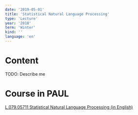 ```yaml
---
date: '2019-05-01'
title: 'Statistical Natural Language Processing'
type: 'Lecture'
year: '2018'
term: 'Winter'
kind: ''
language: 'en'
---
```


# Content

TODO: Describe me

# Course in PAUL

[L.079.05711 Statistical Natural Language Processing (in English)](https://paul.uni-paderborn.de/scripts/mgrqispi.dll?APPNAME=CampusNet&PRGNAME=COURSEDETAILS&ARGUMENTS=-N000000000000001,-N000443,-N0,-N365644335890688,-N365644335808689,-N0,-N0,-N3,-A4150504E414D453D43616D7075734E6574265052474E414D453D414354494F4E26415247554D454E54533D2D41774931547371563271314A57667668397861765677786A56324831427579386258707343523067642E5A6C6B7944383549732E747043676E47666749666F5A3761354A70457361464E6E745678302E2D76556169707378666E77555A477046665A2E79522E4D78594D3977347973677A36366D306241462D716B486A66693D3D)
